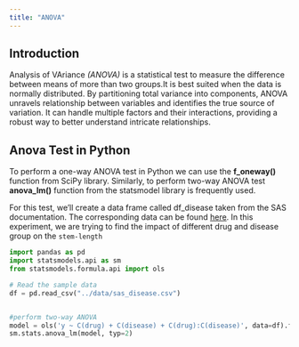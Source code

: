 ```yaml
---
title: "ANOVA"
---
```


## Introduction

Analysis of VAriance *(ANOVA)* is a statistical test to measure the difference between means of more than two groups.It is best suited when the data is normally distributed. By partitioning total variance into components, ANOVA unravels relationship between variables and identifies the true source of variation. It can handle multiple factors and their interactions, providing a robust way to better understand intricate relationships.

## Anova Test in Python

To perform a one-way ANOVA test in Python we can use the **f_oneway()** function from SciPy library.
Similarly, to perform two-way ANOVA test **anova_lm()** function from the statsmodel library is frequently used.

For this test, we’ll create a data frame called df_disease taken from the SAS documentation. The corresponding data can be found [here](https://github.com/PSIAIMS/CAMIS/blob/main/data/sas_disease.csv). In this experiment, we are trying to find the impact of   different drug and disease group on the `stem-length`  

```python
import pandas as pd
import statsmodels.api as sm
from statsmodels.formula.api import ols

# Read the sample data
df = pd.read_csv("../data/sas_disease.csv")


#perform two-way ANOVA
model = ols('y ~ C(drug) + C(disease) + C(drug):C(disease)', data=df).fit()
sm.stats.anova_lm(model, typ=2)

```

